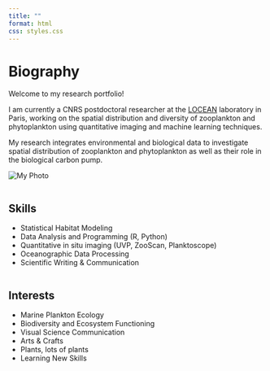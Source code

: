 ```yaml
---
title: ""
format: html
css: styles.css
---
```


<div class="content-container">

<div class="bio-photo-container">

<div class="bio-column">

<h1>Biography</h1>

<p>Welcome to my research portfolio!</p>

<p>I am currently a CNRS postdoctoral researcher at the <a href="https://www.locean.ipsl.fr/" target="_blank">LOCEAN</a> laboratory in Paris, working on the spatial distribution and diversity of zooplankton and phytoplankton using quantitative imaging and machine learning techniques.</p>

<p>My research integrates environmental and biological data to investigate spatial distribution of zooplankton and phytoplankton as well as their role in the biological carbon pump.</p>

</div>

::: photo-column
::: photo
<img src="images/CV_pic.png" alt="My Photo" class="profile-photo"/>
:::
:::

</div>

::: two-column-container
::: column
<h2>Skills</h2>

<ul>

<li>Statistical Habitat Modeling</li>

<li>Data Analysis and Programming (R, Python)</li>

<li>Quantitative in situ imaging (UVP, ZooScan, Planktoscope)</li>

<li>Oceanographic Data Processing</li>

<li>Scientific Writing & Communication</li>

</ul>
:::

::: column
<h2>Interests</h2>

<ul>

<li>Marine Plankton Ecology</li>

<li>Biodiversity and Ecosystem Functioning</li>

<li>Visual Science Communication</li>

<li>Arts & Crafts</li>

<li>Plants, lots of plants</li>

<li>Learning New Skills</li>

</ul>
:::
:::
